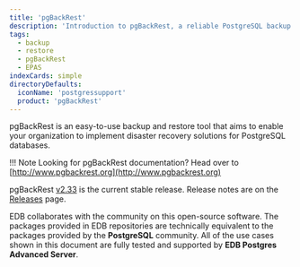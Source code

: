 ```yaml
---
title: 'pgBackRest'
description: 'Introduction to pgBackRest, a reliable PostgreSQL backup & restore tool'
tags:
  - backup
  - restore
  - pgBackRest
  - EPAS
indexCards: simple
directoryDefaults:
  iconName: 'postgressupport'
  product: 'pgBackRest'
---
```


pgBackRest is an easy-to-use backup and restore tool that aims to enable your organization to implement disaster recovery solutions for PostgreSQL databases. 

!!! Note
    Looking for pgBackRest documentation? Head over to [http://www.pgbackrest.org](http://www.pgbackrest.org)

pgBackRest [v2.33](https://github.com/pgbackrest/pgbackrest/releases/tag/release/2.33) is the current stable release. Release notes are on the [Releases](http://www.pgbackrest.org/release.html) page.

EDB collaborates with the community on this open-source software. The packages provided in EDB repositories are technically equivalent to the packages provided by the **PostgreSQL** community. All of the use cases shown in this document are fully tested and supported by **EDB Postgres Advanced Server**.
